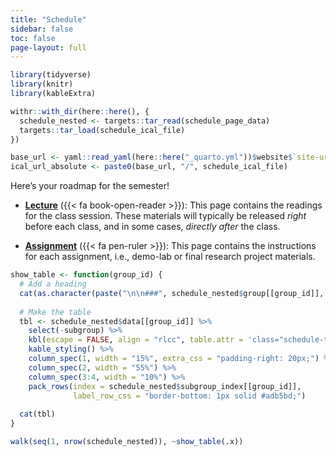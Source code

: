 ```yaml
---
title: "Schedule"
sidebar: false
toc: false
page-layout: full
---
```


```r
library(tidyverse)
library(knitr)
library(kableExtra)

withr::with_dir(here::here(), {
  schedule_nested <- targets::tar_read(schedule_page_data)
  targets::tar_load(schedule_ical_file)
})

base_url <- yaml::read_yaml(here::here("_quarto.yml"))$website$`site-url`
ical_url_absolute <- paste0(base_url, "/", schedule_ical_file)
```

::::: {.schedule-page}

Here's your roadmap for the semester!

  - [**Lecture**](/class/index.qmd) ({{\< fa book-open-reader \>}}): This page
    contains the readings for the class session. These materials will typically 
    be released _right_ before each class, and in some cases, _directly after_ the 
    class.

  - [**Assignment**](/assignment/index.qmd) ({{\< fa pen-ruler \>}}): This page
    contains the instructions for each assignment, i.e., demo-lab or final research project materials.

<!-- :::: {.callout-tip} -->

<!-- ## Subscribe! -->

<!-- You can subscribe to this calendar URL in Outlook, Google Calendar, or Apple Calendar: -->

<!-- ::: {.grid} -->

<!-- ::: {.g-col-12 .g-col-md-2} -->
<!-- <p class="download-btn"><a class="btn btn-danger btn-sm" href="/`r schedule_ical_file`" role="button">{{< fa calendar-alt >}} &emsp;Download</a></p> -->
<!-- ::: -->

<!-- ::: {.g-col-12 .g-col-md-10} -->
<!-- <p><input class="form-control" type="text" value="`r ical_url_absolute`" onclick="this.select()" readonly></p> -->
<!-- ::: -->

<!-- ::: -->

<!-- :::: -->


```r
show_table <- function(group_id) {
  # Add a heading
  cat(as.character(paste("\n\n###", schedule_nested$group[[group_id]], "\n\n")))
  
  # Make the table
  tbl <- schedule_nested$data[[group_id]] %>% 
    select(-subgroup) %>% 
    kbl(escape = FALSE, align = "rlcc", table.attr = 'class="schedule-table"') %>% 
    kable_styling() %>% 
    column_spec(1, width = "15%", extra_css = "padding-right: 20px;") %>% 
    column_spec(2, width = "55%") %>% 
    column_spec(3:4, width = "10%") %>% 
    pack_rows(index = schedule_nested$subgroup_index[[group_id]],
              label_row_css = "border-bottom: 1px solid #adb5bd;")
  
  cat(tbl)
}
```

```r
walk(seq(1, nrow(schedule_nested)), ~show_table(.x))
```

:::::
